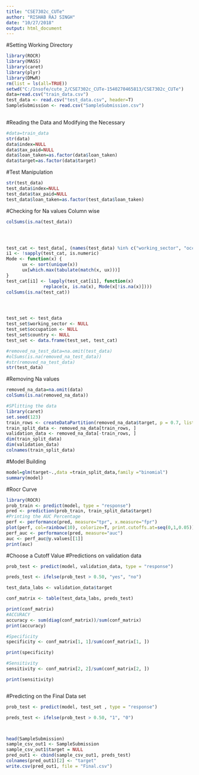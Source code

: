 ---
title: "CSE7302c_CUTe"
author: "RISHAB RAJ SINGH"
date: "10/27/2018"
output: html_document
---
#Setting Working Directory
```{r}
library(ROCR)
library(MASS)
library(caret)
library(plyr)
library(DMwR)
rm(list = ls(all=TRUE))
setwd("C:/Insofe/cute_2/CSE7302c_CUTe-1540270465813/CSE7302c_CUTe")
data=read.csv("train_data.csv")
test_data <- read.csv("test_data.csv", header=T)
SampleSubmission <- read.csv("SampleSubmission.csv")
 
```
#Reading the Data and Modifying the Necessary
```{r}
#data=train_data
str(data)
data$index=NULL
data$tax_paid=NULL
data$loan_taken=as.factor(data$loan_taken)
data$target=as.factor(data$target)
```
#Test Manipulation
```{r}

str(test_data)
test_data$index=NULL
test_data$tax_paid=NULL
test_data$loan_taken=as.factor(test_data$loan_taken)

```
#Checking for Na values Column wise
```{r}

colSums(is.na(test_data))




test_cat <- test_data[, (names(test_data) %in% c("working_sector", "occupation", "country"))]
i1 <- !sapply(test_cat, is.numeric)
Mode <- function(x) { 
      ux <- sort(unique(x))
      ux[which.max(tabulate(match(x, ux)))] 
}
test_cat[i1] <- lapply(test_cat[i1], function(x)
              replace(x, is.na(x), Mode(x[!is.na(x)])))
colSums(is.na(test_cat))




test_set <- test_data
test_set$working_sector <- NULL
test_set$occupation <- NULL
test_set$country <- NULL
test_set <- data.frame(test_set, test_cat)

#removed_na_test_data=na.omit(test_data)
#olSums(is.na(removed_na_test_data))
#str(removed_na_test_data)
str(test_data)
```
#Removing Na values
```{r}

removed_na_data=na.omit(data)
colSums(is.na(removed_na_data))
```

```{r}
#SPlitting the data
library(caret)
set.seed(123)
train_rows <- createDataPartition(removed_na_data$target, p = 0.7, list = F)
train_split_data <- removed_na_data[train_rows, ]
validation_data <- removed_na_data[-train_rows, ]
dim(train_split_data)
dim(validation_data)
colnames(train_split_data)
```
#Model Building
```{r}

model=glm(target~.,data =train_split_data,family ="binomial")
summary(model)
```
#Rocr Curve
```{r}

library(ROCR)
prob_train <- predict(model, type = "response")
pred <- prediction(prob_train, train_split_data$target)
#Printing the AUC Percentage
perf <- performance(pred, measure="tpr", x.measure="fpr")
plot(perf, col=rainbow(10), colorize=T, print.cutoffs.at=seq(0,1,0.05))
perf_auc <- performance(pred, measure="auc")
auc <- perf_auc@y.values[[1]]
print(auc)
```

#Choose a Cutoff Value
#Predictions on validation data
```{r}

prob_test <- predict(model, validation_data, type = "response")

preds_test <- ifelse(prob_test > 0.50, "yes", "no")

test_data_labs <- validation_data$target

conf_matrix <- table(test_data_labs, preds_test)

print(conf_matrix)
#ACCURACY
accuracy <- sum(diag(conf_matrix))/sum(conf_matrix)
print(accuracy)

#Specificity
specificity <- conf_matrix[1, 1]/sum(conf_matrix[1, ])

print(specificity)

#Sensitivity
sensitivity <- conf_matrix[2, 2]/sum(conf_matrix[2, ])

print(sensitivity)



```
#Predicting on the Final Data set
```{r}

prob_test <- predict(model, test_set , type = "response")

preds_test <- ifelse(prob_test > 0.50, "1", "0")




```




```{r}

head(SampleSubmission)
sample_csv_out1 <- SampleSubmission
sample_csv_out1$target = NULL
pred_out1 <- cbind(sample_csv_out1, preds_test)
colnames(pred_out1)[2] <- "target"
write.csv(pred_out1, file = "Final.csv")



```


